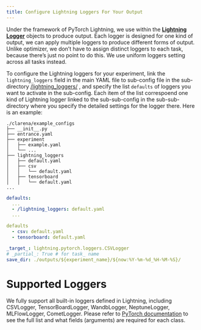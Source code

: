 ```yaml
---
title: Configure Lightning Loggers For Your Output
---
```


Under the framework of PyTorch Lightning, we use within the [**Lightning Logger**](https://lightning.ai/docs/pytorch/stable/extensions/logging.html) objects to produce output. Each logger is designed for one kind of output, we can apply multiple loggers to produce different forms of output. Unlike optimizer, we don't have to assign distinct loggers to each task, because there's just no point to do this. We use uniform loggers setting across all tasks instead.

To configure the Lightning loggers for your experiment, link the `lightning_loggers` field in the main YAML file to sub-config file in the sub-directory [<your-config-dir>/lightning_loggers/](https://github.com/pengxiang-wang/continual-learning-arena/tree/main/clarena/example_configs/optimizer/) , and specify the list `defaults` of loggers you want to activate in the sub-config. Each item of the list correspoend one kind of Lightning logger linked to the sub-sub-config in the sub-sub-directory where you specify the detailed settings for the logger there. Here is an example:

```plain
./clarena/example_configs
├── __init__.py
├── entrance.yaml
├── experiment
│   ├── example.yaml
│   └── ...
├── lightning_loggers
│   ├── default.yaml
│   ├── csv
│   │   └── default.yaml
│   ├── tensorboard
│   │   └── default.yaml
...
```

```.yaml
defaults:
  ...
  - /lightning_loggers: default.yaml
  ...

```

```.yaml
defaults
  - csv: default.yaml
  - tensorboard: default.yaml
```

```.yaml
_target_: lightning.pytorch.loggers.CSVLogger
# _partial_: True # for task_ name
save_dir: ./outputs/${experiment_name}/${now:%Y-%m-%d_%H-%M-%S}/
```

# Supported Loggers

We fully support all built-in loggers defined in Lightning, including CSVLogger, TensorBoardLogger, WandbLogger, NeptuneLogger, MLFlowLogger, CometLogger. Please refer to [PyTorch documentation](https://lightning.ai/docs/pytorch/stable/extensions/logging.html) to see the full list and what fields (arguments) are required for each class.
